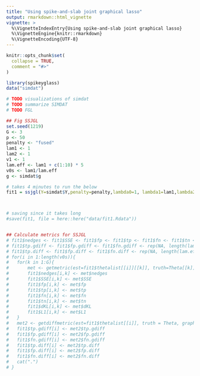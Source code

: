 ```yaml
---
title: "Using spike-and-slab joint graphical lasso"
output: rmarkdown::html_vignette
vignette: >
  %\VignetteIndexEntry{Using spike-and-slab joint graphical lasso}
  %\VignetteEngine{knitr::rmarkdown}
  %\VignetteEncoding{UTF-8}
---
```


```r
knitr::opts_chunk$set(
  collapse = TRUE,
  comment = "#>"
)
```

```r
library(spikeyglass)
data("simdat")
```

```r
# TODO visualizations of simdat 
# TODO summarize SIMDAT
# TODO FGL
```


```r
## Fig SSJGL
set.seed(1219)
G <- 3
p <- 50
penalty <- "fused"
lam1 <- 1
lam2 <- 1
v1 <- 1
lam.eff <- lam1 + c(1:10) * 5
v0s <- lam1/lam.eff
g <- simdat$g

# takes 4 minutes to run the below
fit1 = ssjgl(Y=simdat$Y,penalty=penalty,lambda0=1, lambda1=lam1,lambda2=lam2, v1 = v1, v0s = v0s, tol.em=1E-4, a=1, b=1, doubly=TRUE, normalize=TRUE)



# saving since it takes long
#save(fit1, file = here::here("data/fit1.Rdata"))


## Calculate metrics for SSJGL
# fit1$nedges <- fit1$SSE <- fit1$fp <- fit1$tp <- fit1$fn <- fit1$tn <- fit1$dKL <- fit1$L1 <- matrix(NA, length(lam.eff), G)
# fit1$tp.gdiff <- fit1$fp.gdiff <- fit1$fn.gdiff <- rep(NA, length(lam.eff))
# fit1$tp.diff <- fit1$fp.diff <- fit1$fn.diff <- rep(NA, length(lam.eff))
# for(i in 1:length(v0s)){
# 	for(k in 1:G){
# 		met <- getmetric(est=fit1$thetalist[[i]][[k]], truth=Theta[[k]], graph=g[[k]])
# 		fit1$nedges[i,k] <- met$nedges
# 		fit1$SSE[i,k] <- met$SSE
# 		fit1$fp[i,k] <- met$fp
# 		fit1$tp[i,k] <- met$tp
# 		fit1$fn[i,k] <- met$fn
# 		fit1$tn[i,k] <- met$tn
# 		fit1$dKL[i,k] <- met$dKL
# 		fit1$L1[i,k] <- met$L1
# 	}
# 	met2 <- getdiffmetric(est=fit1$thetalist[[i]], truth = Theta, graph=g, tol=1e-2)
# 	fit1$tp.gdiff[i] <- met2$tp.gdiff
# 	fit1$fp.gdiff[i] <- met2$fp.gdiff
# 	fit1$fn.gdiff[i] <- met2$fn.gdiff
# 	fit1$tp.diff[i] <- met2$tp.diff
# 	fit1$fp.diff[i] <- met2$fp.diff
# 	fit1$fn.diff[i] <- met2$fn.diff
# 	cat(".")
# }

```

